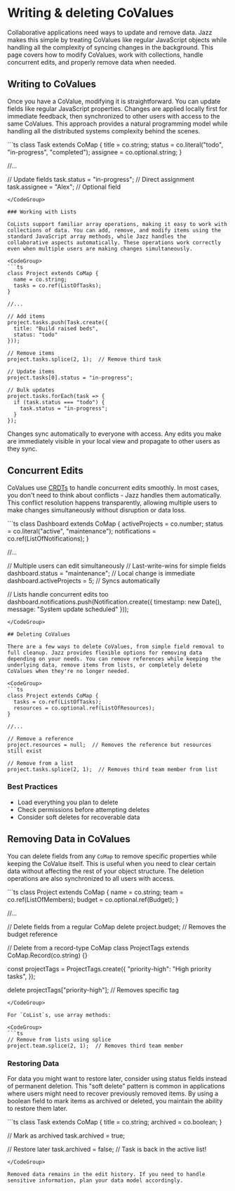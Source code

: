 
# Writing & deleting CoValues

Collaborative applications need ways to update and remove data. Jazz makes this simple by treating CoValues like regular JavaScript objects while handling all the complexity of syncing changes in the background. This page covers how to modify CoValues, work with collections, handle concurrent edits, and properly remove data when needed.

## Writing to CoValues

Once you have a CoValue, modifying it is straightforward. You can update fields like regular JavaScript properties. Changes are applied locally first for immediate feedback, then synchronized to other users with access to the same CoValues. This approach provides a natural programming model while handling all the distributed systems complexity behind the scenes.

<CodeGroup>
```ts
class Task extends CoMap {
  title = co.string;
  status = co.literal("todo", "in-progress", "completed");
  assignee = co.optional.string;
}

//...

// Update fields
task.status = "in-progress";             // Direct assignment
task.assignee = "Alex";                  // Optional field
```
</CodeGroup>

### Working with Lists

CoLists support familiar array operations, making it easy to work with collections of data. You can add, remove, and modify items using the standard JavaScript array methods, while Jazz handles the collaborative aspects automatically. These operations work correctly even when multiple users are making changes simultaneously.

<CodeGroup>
```ts
class Project extends CoMap {
  name = co.string;
  tasks = co.ref(ListOfTasks);
}

//...

// Add items
project.tasks.push(Task.create({
  title: "Build raised beds",
  status: "todo"
}));

// Remove items
project.tasks.splice(2, 1);  // Remove third task

// Update items
project.tasks[0].status = "in-progress";

// Bulk updates
project.tasks.forEach(task => {
  if (task.status === "todo") {
    task.status = "in-progress";
  }
});
```
</CodeGroup>

Changes sync automatically to everyone with access. Any edits you make are immediately visible in your local view and propagate to other users as they sync.

## Concurrent Edits

CoValues use [CRDTs](/docs/schemas/covalues#defining-schemas-covalues) to handle concurrent edits smoothly. In most cases, you don't need to think about conflicts - Jazz handles them automatically. This conflict resolution happens transparently, allowing multiple users to make changes simultaneously without disruption or data loss.

<CodeGroup>
```ts
class Dashboard extends CoMap {
  activeProjects = co.number;
  status = co.literal("active", "maintenance");
  notifications = co.ref(ListOfNotifications);
}

//...

// Multiple users can edit simultaneously
// Last-write-wins for simple fields
dashboard.status = "maintenance";     // Local change is immediate
dashboard.activeProjects = 5;         // Syncs automatically

// Lists handle concurrent edits too
dashboard.notifications.push(Notification.create({
  timestamp: new Date(),
  message: "System update scheduled"
}));
```
</CodeGroup>

## Deleting CoValues

There are a few ways to delete CoValues, from simple field removal to full cleanup. Jazz provides flexible options for removing data depending on your needs. You can remove references while keeping the underlying data, remove items from lists, or completely delete CoValues when they're no longer needed.

<CodeGroup>
```ts
class Project extends CoMap {
  tasks = co.ref(ListOfTasks);
  resources = co.optional.ref(ListOfResources);
}

//...

// Remove a reference
project.resources = null;  // Removes the reference but resources still exist

// Remove from a list
project.tasks.splice(2, 1);  // Removes third team member from list
```
</CodeGroup>

### Best Practices

- Load everything you plan to delete
- Check permissions before attempting deletes
- Consider soft deletes for recoverable data

## Removing Data in CoValues

You can delete fields from any `CoMap` to remove specific properties while keeping the CoValue itself. This is useful when you need to clear certain data without affecting the rest of your object structure. The deletion operations are also synchronized to all users with access.

<CodeGroup>
```ts
class Project extends CoMap {
  name = co.string;
  team = co.ref(ListOfMembers);
  budget = co.optional.ref(Budget);
}

//...

// Delete fields from a regular CoMap
delete project.budget;  // Removes the budget reference

// Delete from a record-type CoMap
class ProjectTags extends CoMap.Record(co.string) {}

const projectTags = ProjectTags.create({
  "priority-high": "High priority tasks",
});

delete projectTags["priority-high"]; // Removes specific tag

```
</CodeGroup>

For `CoList`s, use array methods:

<CodeGroup>
```ts
// Remove from lists using splice
project.team.splice(2, 1);  // Removes third team member
```
</CodeGroup>

### Restoring Data

For data you might want to restore later, consider using status fields instead of permanent deletion. This "soft delete" pattern is common in applications where users might need to recover previously removed items. By using a boolean field to mark items as archived or deleted, you maintain the ability to restore them later.

<CodeGroup>
```ts
class Task extends CoMap {
  title = co.string;
  archived = co.boolean;
}

// Mark as archived
task.archived = true;

// Restore later
task.archived = false; // Task is back in the active list!
```
</CodeGroup>

Removed data remains in the edit history. If you need to handle sensitive information, plan your data model accordingly.